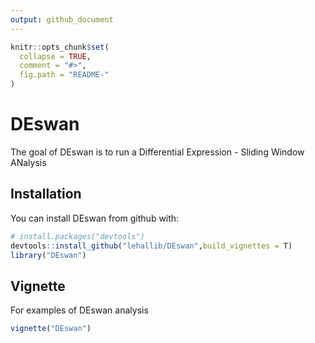 ```yaml
---
output: github_document
---
```


<!-- README.md is generated from README.Rmd. Please edit that file -->

```r
knitr::opts_chunk$set(
  collapse = TRUE,
  comment = "#>",
  fig.path = "README-"
)
```

# DEswan

The goal of DEswan is to run a Differential Expression - Sliding Window ANalysis

## Installation

You can install DEswan from github with:

```r
# install.packages("devtools")
devtools::install_github("lehallib/DEswan",build_vignettes = T)
library("DEswan")
```

## Vignette

For examples of DEswan analysis
```r
vignette("DEswan")
```
